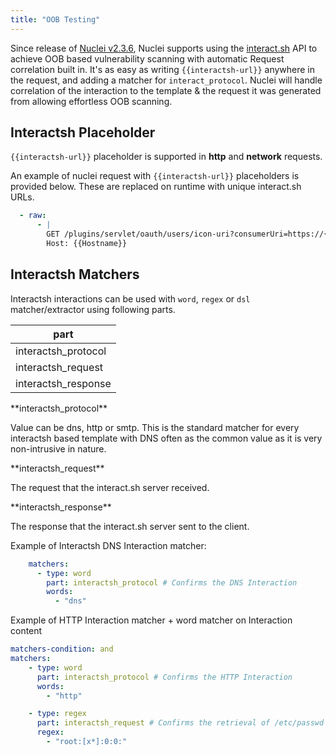 ```yaml
---
title: "OOB Testing"
---
```


Since release of [Nuclei v2.3.6](https://github.com/projectdiscovery/nuclei/releases/tag/v2.3.6), Nuclei supports using the [interact.sh](https://github.com/projectdiscovery/interactsh) API to achieve OOB based vulnerability scanning with automatic Request correlation built in. It's as easy as writing `{{interactsh-url}}`  anywhere in the request, and adding a matcher for `interact_protocol`. Nuclei will handle correlation of the interaction to the template & the request it was generated from allowing effortless OOB scanning.

## Interactsh Placeholder

`{{interactsh-url}}` placeholder is supported in **http** and **network** requests.

An example of nuclei request with `{{interactsh-url}}` placeholders is provided below. These are replaced on runtime with unique interact.sh URLs.

```yaml
  - raw:
      - |
        GET /plugins/servlet/oauth/users/icon-uri?consumerUri=https://{{interactsh-url}} HTTP/1.1
        Host: {{Hostname}}
```

## Interactsh Matchers

Interactsh interactions can be used with `word`, `regex` or `dsl` matcher/extractor using following parts.

| part                |
|---------------------|
| interactsh_protocol |
| interactsh_request  |
| interactsh_response |

<Note>
**interactsh_protocol**

Value can be dns, http or smtp. This is the standard matcher for every interactsh based template with DNS often as the common value as it is very non-intrusive in nature.
</Note>

<Note>
**interactsh_request**

The request that the interact.sh server received.
</Note>

<Note>
**interactsh_response**

The response that the interact.sh server sent to the client.
</Note>

Example of Interactsh DNS Interaction matcher:

```yaml
    matchers:
      - type: word
        part: interactsh_protocol # Confirms the DNS Interaction
        words:
          - "dns"
```

Example of HTTP Interaction matcher + word matcher on Interaction content

```yaml
matchers-condition: and
matchers:
    - type: word
      part: interactsh_protocol # Confirms the HTTP Interaction
      words:
        - "http"

    - type: regex
      part: interactsh_request # Confirms the retrieval of /etc/passwd file
      regex:
        - "root:[x*]:0:0:"
```
